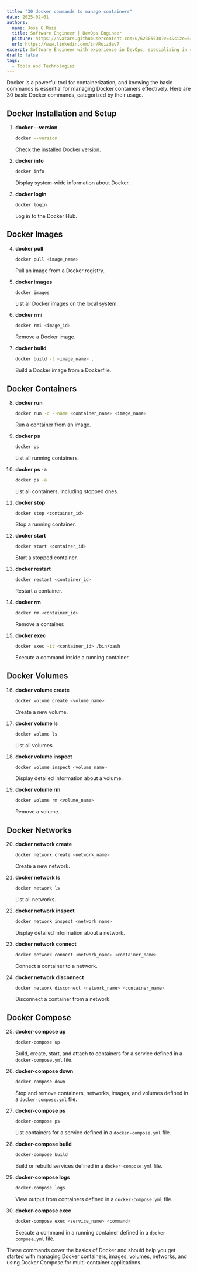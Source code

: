 ```yaml
---
title: "30 docker commands to manage containers"
date: 2025-02-01
authors:
  name: Jose G Ruiz
  title: Software Engineer | DevOps Engineer
  picture: https://avatars.githubusercontent.com/u/62305538?v=4&size=64
  url: https://www.linkedin.com/in/Ruizdev7
excerpt: Software Engineer with experience in DevOps, specializing in creating and maintaining scalable infrastructures using Kubernetes and Docker. Proficient in Python (Flask, FastAPI) and well-versed in CI/CD and process automation. Passionate about improving developer experience and optimizing workflows. Knowledgeable in AWS, Power BI, and Agile methodologies (Scrum)…
draft: false
tags:
  - Tools and Technologies
---
```


Docker is a powerful tool for containerization, and knowing the basic commands is essential for managing Docker containers effectively. Here are 30 basic Docker commands, categorized by their usage.

## Docker Installation and Setup

1. **docker --version**
   ```sh
   docker --version
   ```
   Check the installed Docker version.

2. **docker info**
   ```sh
   docker info
   ```
   Display system-wide information about Docker.

3. **docker login**
   ```sh
   docker login
   ```
   Log in to the Docker Hub.

## Docker Images

4. **docker pull**
   ```sh
   docker pull <image_name>
   ```
   Pull an image from a Docker registry.

5. **docker images**
   ```sh
   docker images
   ```
   List all Docker images on the local system.

6. **docker rmi**
   ```sh
   docker rmi <image_id>
   ```
   Remove a Docker image.

7. **docker build**
   ```sh
   docker build -t <image_name> .
   ```
   Build a Docker image from a Dockerfile.

## Docker Containers

8. **docker run**
   ```sh
   docker run -d --name <container_name> <image_name>
   ```
   Run a container from an image.

9. **docker ps**
   ```sh
   docker ps
   ```
   List all running containers.

10. **docker ps -a**
    ```sh
    docker ps -a
    ```
    List all containers, including stopped ones.

11. **docker stop**
    ```sh
    docker stop <container_id>
    ```
    Stop a running container.

12. **docker start**
    ```sh
    docker start <container_id>
    ```
    Start a stopped container.

13. **docker restart**
    ```sh
    docker restart <container_id>
    ```
    Restart a container.

14. **docker rm**
    ```sh
    docker rm <container_id>
    ```
    Remove a container.

15. **docker exec**
    ```sh
    docker exec -it <container_id> /bin/bash
    ```
    Execute a command inside a running container.

## Docker Volumes

16. **docker volume create**
    ```sh
    docker volume create <volume_name>
    ```
    Create a new volume.

17. **docker volume ls**
    ```sh
    docker volume ls
    ```
    List all volumes.

18. **docker volume inspect**
    ```sh
    docker volume inspect <volume_name>
    ```
    Display detailed information about a volume.

19. **docker volume rm**
    ```sh
    docker volume rm <volume_name>
    ```
    Remove a volume.

## Docker Networks

20. **docker network create**
    ```sh
    docker network create <network_name>
    ```
    Create a new network.

21. **docker network ls**
    ```sh
    docker network ls
    ```
    List all networks.

22. **docker network inspect**
    ```sh
    docker network inspect <network_name>
    ```
    Display detailed information about a network.

23. **docker network connect**
    ```sh
    docker network connect <network_name> <container_name>
    ```
    Connect a container to a network.

24. **docker network disconnect**
    ```sh
    docker network disconnect <network_name> <container_name>
    ```
    Disconnect a container from a network.

## Docker Compose

25. **docker-compose up**
    ```sh
    docker-compose up
    ```
    Build, create, start, and attach to containers for a service defined in a `docker-compose.yml` file.

26. **docker-compose down**
    ```sh
    docker-compose down
    ```
    Stop and remove containers, networks, images, and volumes defined in a `docker-compose.yml` file.

27. **docker-compose ps**
    ```sh
    docker-compose ps
    ```
    List containers for a service defined in a `docker-compose.yml` file.

28. **docker-compose build**
    ```sh
    docker-compose build
    ```
    Build or rebuild services defined in a `docker-compose.yml` file.

29. **docker-compose logs**
    ```sh
    docker-compose logs
    ```
    View output from containers defined in a `docker-compose.yml` file.

30. **docker-compose exec**
    ```sh
    docker-compose exec <service_name> <command>
    ```
    Execute a command in a running container defined in a `docker-compose.yml` file.

These commands cover the basics of Docker and should help you get started with managing Docker containers, images, volumes, networks, and using Docker Compose for multi-container applications.